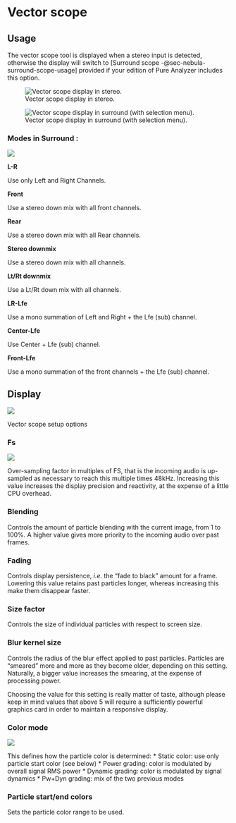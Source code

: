# Vector scope

## Usage
The vector scope tool is displayed when a stereo input is detected, otherwise the display will switch to [Surround scope -@sec-nebula-surround-scope-usage] provided if your edition of Pure Analyzer includes this option.

![Vector scope display in stereo.](https://media.githubusercontent.com/media/FLUX-SE/doc_images/main/Analyzer/VectorScope/Main.png)

![Vector scope display in surround (with selection menu).](https://media.githubusercontent.com/media/FLUX-SE/doc_images/main/Analyzer/VectorScope/Stereo.png)

### Modes in Surround :

![](https://media.githubusercontent.com/media/FLUX-SE/doc_images/main/Analyzer/VectorScope/SurroundModes.png)

**L-R**

Use only Left and Right Channels.

**Front**

Use a stereo down mix with all front channels.

**Rear**

Use a stereo down mix with all Rear channels.

**Stereo downmix**

Use a stereo down mix with all channels.

**Lt/Rt downmix**

Use a Lt/Rt down mix with all channels.

**LR-Lfe**

Use a mono summation of Left and Right + the Lfe (sub) channel.

**Center-Lfe**

Use Center + Lfe (sub) channel.

**Front-Lfe**

Use a mono summation of the front channels + the Lfe (sub) channel.


## Display
![](https://media.githubusercontent.com/media/FLUX-SE/doc_images/main/Analyzer/VectorScope/Setup.png)

:::{.callout-note}
Vector scope setup options
:::

### Fs
![](https://media.githubusercontent.com/media/FLUX-SE/doc_images/main/Analyzer/VectorScope/FS.png)

Over-sampling factor in multiples of FS, that is the incoming audio is up-sampled as necessary to reach this multiple times 48kHz.
Increasing this value increases the display precision and reactivity, at the expense of a little CPU overhead.

### Blending
Controls the amount of particle blending with the current image, from 1 to 100%. 
A higher value gives more priority to the incoming audio over past frames.

### Fading
Controls display persistence, <i>i.e.</i> the "fade to black" amount for a frame. 
Lowering this value retains past particles longer, whereas increasing this make them disappear faster.

### Size factor
Controls the size of individual particles with respect to screen size.

### Blur kernel size
Controls the radius of the blur effect applied to past particles.
Particles are "smeared" more and more as they become older, depending on this setting. 
Naturally, a bigger value increases the smearing, at the expense of processing power.

:::{.callout-note}
Choosing the value for this setting is really matter of taste, although please keep in mind values that above 5 will require a sufficiently powerful graphics card in order to  maintain a responsive display.
:::

### Color mode
![](https://media.githubusercontent.com/media/FLUX-SE/doc_images/main/Analyzer/VectorScope/ColorMode.png)

This defines how the particle color is determined:
* Static color: use only particle start color (see below)
* Power grading: color is modulated by overall signal RMS power
* Dynamic grading: color is modulated by signal dynamics
* Pw+Dyn grading: mix of the two previous modes

### Particle start/end colors
Sets the particle color range to be used.
